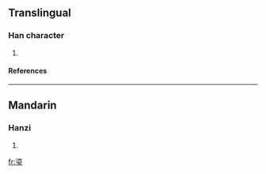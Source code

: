 ==Translingual==
===Han character===
{{Han char|rn=96|rad=玉|as=10|sn=15|four=|canj=水山一土戈 (EUMGI)}}
# {{defn|Han|sort=玉10}}
====References====
{{Han ref|kx=0739.120|dkj=21160|dj=1149.170|hdz=21133.010|uh=746C|ud=29804}}

----
==Mandarin==
===Hanzi===
{{cmn-hanzi|pin=[[liú]] (liu2)|wg=liu<sup>2</sup>}}
# {{defn|Mandarin}}

[[fr:瑬]]